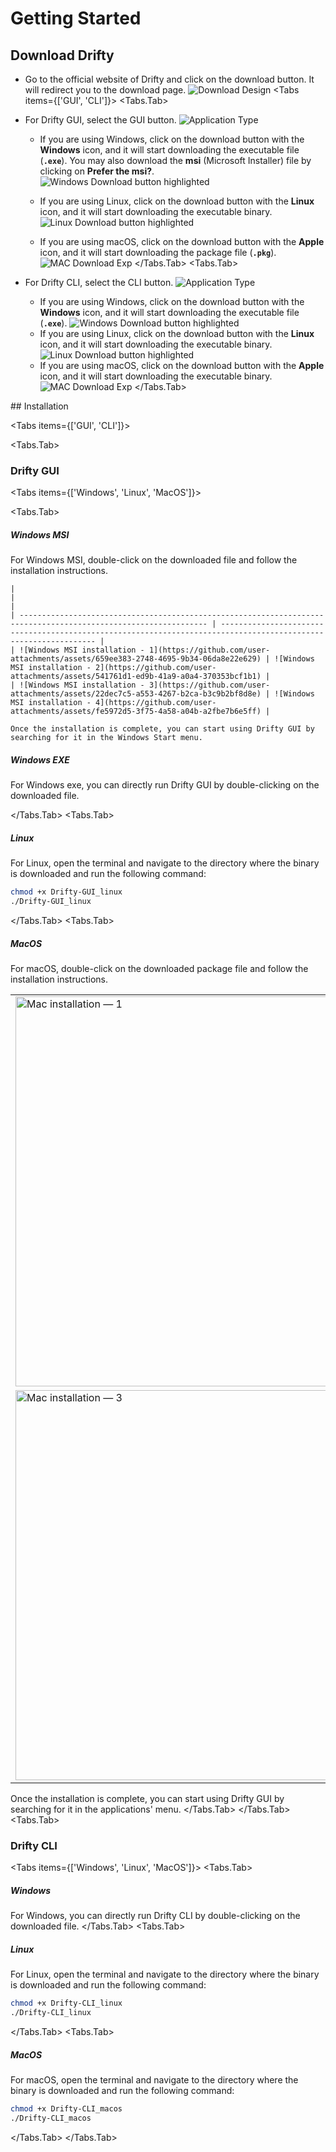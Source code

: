 
# Getting Started

## Download Drifty

- Go to the official website of Drifty and click on the download button. It will redirect you to the download page.
  ![Download Design](https://github.com/user-attachments/assets/b42c540b-eb99-4b9c-9c2f-6143d40166f0)
<Tabs items={['GUI', 'CLI']}>
<Tabs.Tab>
- For Drifty GUI, select the GUI button.
  ![Application Type](https://github.com/user-attachments/assets/d729f074-0f73-4d79-b562-7717b673d6c7)

  - If you are using Windows, click on the download button with the **Windows** icon, and it will start downloading the executable file (**`.exe`**). You may also download the **msi** (Microsoft Installer) file by clicking on **Prefer the msi?**.
    ![Windows Download button highlighted](https://github.com/user-attachments/assets/90865f7c-b0df-4957-9560-9e8a6a8c5bfb)

  - If you are using Linux, click on the download button with the **Linux** icon, and it will start downloading the executable binary.
    ![Linux Download button highlighted](https://github.com/user-attachments/assets/aad3ad93-3126-4d77-9305-61d68a69a313)

  - If you are using macOS, click on the download button with the **Apple** icon, and it will start downloading the package file (**`.pkg`**).
    ![MAC Download Exp](https://github.com/user-attachments/assets/35cdd3b7-6ea5-43ba-895b-acf7dc972321)
</Tabs.Tab>
<Tabs.Tab>
- For Drifty CLI, select the CLI button.
  ![Application Type](https://github.com/user-attachments/assets/d729f074-0f73-4d79-b562-7717b673d6c7)
  - If you are using Windows, click on the download button with the **Windows** icon, and it will start downloading the executable file (**`.exe`**).
    ![Windows Download button highlighted](https://github.com/user-attachments/assets/efca705d-3699-4fdc-9905-cd63ea36ce65)
  - If you are using Linux, click on the download button with the **Linux** icon, and it will start downloading the executable binary.
    ![Linux Download button highlighted](https://github.com/user-attachments/assets/c4677f08-de5f-4ade-9414-881abe82edc4)
  - If you are using macOS, click on the download button with the **Apple** icon, and it will start downloading the executable binary.
    ![MAC Download Exp](https://github.com/user-attachments/assets/8ce5fdb0-1cfa-4d88-a470-9068886482a5)
</Tabs.Tab>
</Tabs>
## Installation

<Tabs items={['GUI', 'CLI']}>

<Tabs.Tab>
### Drifty GUI

<Tabs items={['Windows', 'Linux', 'MacOS']}>

<Tabs.Tab>

##### Windows MSI

For Windows MSI, double-click on the downloaded file and follow the installation instructions.

    |                                                                                                                  |                                                                                                                  |
    | ---------------------------------------------------------------------------------------------------------------- | ---------------------------------------------------------------------------------------------------------------- |
    | ![Windows MSI installation - 1](https://github.com/user-attachments/assets/659ee383-2748-4695-9b34-06da8e22e629) | ![Windows MSI installation - 2](https://github.com/user-attachments/assets/541761d1-ed9b-41a9-a0a4-370353bcf1b1) |
    | ![Windows MSI installation - 3](https://github.com/user-attachments/assets/22dec7c5-a553-4267-b2ca-b3c9b2bf8d8e) | ![Windows MSI installation - 4](https://github.com/user-attachments/assets/fe5972d5-3f75-4a58-a04b-a2fbe7b6e5ff) |

    Once the installation is complete, you can start using Drifty GUI by searching for it in the Windows Start menu.

##### Windows EXE

For Windows exe, you can directly run Drifty GUI by double-clicking on the downloaded file.

</Tabs.Tab>
<Tabs.Tab>

##### Linux

For Linux, open the terminal and navigate to the directory where the binary is downloaded and run the following command:

```bash
chmod +x Drifty-GUI_linux
./Drifty-GUI_linux
```
</Tabs.Tab>
<Tabs.Tab>
##### MacOS

For macOS, double-click on the downloaded package file and follow the installation instructions.

|                                                                                                                                     |                                                                                                                                     |
| ----------------------------------------------------------------------------------------------------------------------------------- | ----------------------------------------------------------------------------------------------------------------------------------- |
| <img width="624" alt="Mac installation — 1" src="https://github.com/user-attachments/assets/4f2c22d7-549c-4730-accf-d8329ab60e21"/> | <img width="624" alt="Mac installation — 2" src="https://github.com/user-attachments/assets/495a977a-ab66-40e2-bb25-73b171d38877"/> |
| <img width="624" alt="Mac installation — 3" src="https://github.com/user-attachments/assets/015946f0-7c62-4ebc-bed9-bdcbf2efdd13"/> | <img width="624" alt="Mac installation — 4" src="https://github.com/user-attachments/assets/931f74b4-4753-4f71-ba5f-6a584b302ad8"/> |

Once the installation is complete, you can start using Drifty GUI by searching for it in the applications' menu.
</Tabs.Tab>
</Tabs>
</Tabs.Tab>
<Tabs.Tab>

### Drifty CLI

<Tabs items={['Windows', 'Linux', 'MacOS']}>
<Tabs.Tab>

##### Windows

For Windows, you can directly run Drifty CLI by double-clicking on the downloaded file.
</Tabs.Tab>
<Tabs.Tab>
##### Linux

For Linux, open the terminal and navigate to the directory where the binary is downloaded and run the following command:

```bash
chmod +x Drifty-CLI_linux
./Drifty-CLI_linux
```
</Tabs.Tab>
<Tabs.Tab>
##### MacOS

For macOS, open the terminal and navigate to the directory where the binary is downloaded and run the following command:

```bash
chmod +x Drifty-CLI_macos
./Drifty-CLI_macos
```
</Tabs.Tab>
</Tabs>
</Tabs.Tab>
</Tabs>